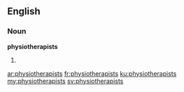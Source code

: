 ==English==

===Noun===
'''physiotherapists'''

# {{plural of|physiotherapist}}

[[ar:physiotherapists]]
[[fr:physiotherapists]]
[[ku:physiotherapists]]
[[my:physiotherapists]]
[[sv:physiotherapists]]